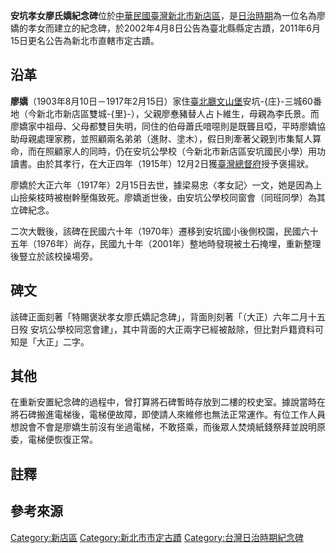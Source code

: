 {{tw monument
|name= 安坑孝女廖氏嬌紀念碑
|othername= 
|image= 安坑孝女廖氏嬌紀念碑.JPG
|imagename=
|formalname=
|level= 直轄市定古蹟
|class= 碑碣
|time= 晚於1917年（大正六年）
|location= [[中華民國|中華民國]][[臺灣|臺灣]][[新北市|新北市]][[新店區|新店區]]安忠路36號（安坑國小）
|open= 
|cost=
|website=
|reg_url =https://nchdb.boch.gov.tw/assets/advanceSearch/monument/20020408000001
}}

'''安坑孝女廖氏嬌紀念碑'''位於[[中華民國|中華民國]][[臺灣|臺灣]][[新北市|新北市]][[新店區|新店區]]，是[[臺灣日治時期|日治時期]]為一位名為廖嬌的孝女而建立的紀念碑{{r|獻}}，於2002年4月8日公告為臺北縣縣定古蹟，2011年6月15日更名公告為新北市直轄市定古蹟{{r|文}}。

== 沿革 ==
'''廖嬌'''（1903年8月10日－1917年2月15日）家住[[臺北廳|臺北廳]][[文山堡|文山堡]]安坑-{庄}-三城60番地（今新北市新店區雙城-{里}-），父親廖惷豬{{NoteTag|1=梁易忠〈孝女記〉作「廖憨豬」，《臺灣總督府府報》（1915年12月28日）作「廖春豬」，而新店市戶政事務所除戶資料為「廖惷豬」{{r|獻}}。}}替人占卜維生，母親為李氏景{{r|獻}}。而廖嬌家中祖母、父母都雙目失明，同住的伯母蕭氏喑噁則是既聾且啞，平時廖嬌協助母親處理家務，並照顧兩名弟弟（進財、塗木），假日則牽著父親到市集幫人算命，而在照顧家人的同時，仍在安坑公學校（今新北市新店區安坑國民小學）用功讀書{{r|獻}}。由於其孝行，在大正四年（1915年）12月2日獲[[臺灣總督府|臺灣總督府]]授予褒揚狀{{NoteTag|1=同時受臺灣總督府褒揚的孝子、義僕、節婦有14人，除廖嬌之外，僅有[[擺接堡|擺接堡]]加蚋仔庄的楊土同一樣是在13歲時受到表揚{{r|獻}}。}}。

廖嬌於大正六年（1917年）2月15日去世，據梁易忠〈孝女記〉一文，她是因為上山撿柴枝時被樹幹壓傷致死{{NoteTag|1=梁易忠〈孝女記〉亦寫說她是因為此事情節感人，死後才獲官方褒揚，但實際上廖嬌是在生前便獲得褒揚{{r|獻}}。}}{{r|獻}}。廖嬌逝世後，由安坑公學校同窗會（同班同學）為其立碑紀念{{r|獻}}。

二次大戰後，該碑在民國六十年（1970年）遷移到安坑國小後側校園，民國六十五年（1976年）尚存，民國九十年（2001年）整地時發現被土石掩埋，重新整理後豎立於該校操場旁{{r|獻}}。

== 碑文 ==
該碑正面刻著「特賜褒狀孝女廖氏嬌記念碑」{{NoteTag|1=日文的「記念」即中文的「紀念」。}}，背面則刻著「（大正）六年二月十五日歿  安坑公學校同窓會建」，其中背面的大正兩字已經被敲除，但比對戶籍資料可知是「大正」二字{{r|獻}}。

== 其他 ==
在重新安置紀念碑的過程中，曾打算將石碑暫時存放到二樓的校史室{{r|百}}。據說當時在將石碑搬進電梯後，電梯便故障，即使請人來維修也無法正常運作{{r|百}}。有位工作人員想說會不會是廖嬌生前沒有坐過電梯，不敢搭乘，而後眾人焚燒紙錢祭拜並說明原委，電梯便恢復正常{{r|百}}。

== 註釋 ==
{{NoteFoot}}

== 參考來源 ==
{{reflist|refs=
<ref name="文">{{cite web |url=https://nchdb.boch.gov.tw/assets/advanceSearch/monument/20020408000001 |title=安坑孝女廖氏嬌紀念碑 |work=文化部文化資產局 |accessdate= |archive-date=2019-05-02 |archive-url=https://web.archive.org/web/20190502000257/https://nchdb.boch.gov.tw/assets/advanceSearch/monument/20020408000001 |dead-url=no }}</ref>
<ref name="獻">{{cite journal|author=陳文添、劉澤民 |title=〈孝女廖嬌紀念碑〉|journal=《臺灣文獻別冊》2 |date=2002-09-30 |publisher=國史館臺灣文獻館 |pages=31─35頁}}</ref>
<ref name="百">{{cite book|author=島嶼柿子文化館 |title=《台灣百年小學故事》 |publisher=柿子文化 |isbn=957-29440-1-0 |pages=頁38－40|date=2004年6月}}</ref>
}}

{{臺灣直轄市定古蹟}}
{{新北市文化資產}}
[[Category:新店區|Category:新店區]]
[[Category:新北市市定古蹟|Category:新北市市定古蹟]]
[[Category:台灣日治時期紀念碑|Category:台灣日治時期紀念碑]]